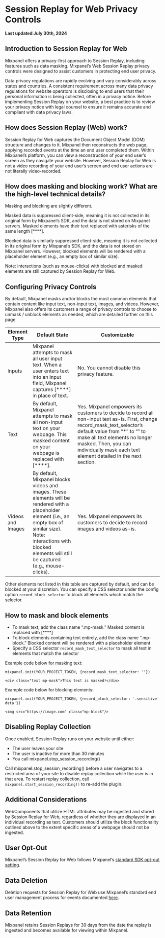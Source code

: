 # Session Replay for Web Privacy Controls
**Last updated July 30th, 2024**

## Introduction to Session Replay for Web

Mixpanel offers a privacy-first approach to Session Replay, including features such as data masking. Mixpanel’s Web Session Replay privacy controls were designed to assist customers in protecting end user privacy.

Data privacy regulations are rapidly evolving and vary considerably across states and countries. A consistent requirement across many data privacy regulations for website operators is disclosing to end users that their personal information is being collected, often in a privacy notice. Before implementing Session Replay on your website, a best practice is to review your privacy notice with legal counsel to ensure it remains accurate and compliant with data privacy laws. 

## How does Session Replay (Web) work?

Session Replay for Web captures the Document Object Model (DOM) structure and changes to it. Mixpanel then reconstructs the web page, applying recorded events at the time an end user completed them. Within Mixpanel’s platform, you can view a reconstruction of your end user’s screen as they navigate your website. However, Session Replay for Web is not a video recording of your end user’s screen and end user actions are not literally video-recorded.

## How does masking and blocking work? What are the high-level technical details?

Masking and blocking are slightly different.

Masked data is suppressed client-side, meaning it is not collected in its original form by Mixpanel’s SDK, and the data is not stored on Mixpanel servers. Masked elements have their text replaced with asterisks of the same length [****]. 

Blocked data is similarly suppressed client-side, meaning it is not collected in its original form by Mixpanel’s SDK, and the data is not stored on Mixpanel servers. However, blocked elements will be rendered with a placeholder element (e.g., an empty box of similar size). 

Note: interactions (such as mouse-clicks) with blocked and masked elements are still captured by Session Replay for Web.

## Configuring Privacy Controls

By default, Mixpanel masks and/or blocks the most common elements that contain content like input text, non-input text, images, and videos. However, Mixpanel also offers its customers a range of privacy controls to choose to unmask / unblock elements as needed, which are detailed further on this page. 

| Element Type | Default State | Customizable |
| --- | --- | --- |
| Inputs | Mixpanel attempts to mask all user input text.  When a user enters text into an input field, Mixpanel captures [****] in place of text. | No. You cannot disable this privacy feature. |
| Text | By default, Mixpanel attempts to mask all non-input text on your webpage. This masked content on your webpage is replaced with [****]. | Yes. Mixpanel empowers its customers to decide to record all non-input text as-is. First, change record_mask_text_selector’s default value from “*” to “” to make all text elements no longer masked. Then, you can individually mask each text element detailed in the next section. |
| Videos and Images | By default, Mixpanel blocks videos and images.  These elements will be rendered with a placeholder element (i.e., an empty box of similar size). Note: interactions with blocked elements will still be captured (e.g., mouse-clicks). | Yes. Mixpanel empowers its customers to decide to record images and videos as-is. 

Other elements not listed in this table are captured by default, and can be blocked at your discretion. You can specify a CSS selector under the config option `record_block_selector` to block all elements which match the selector.

## How to mask and block elements
- To mask text, add the class name “.mp-mask.” Masked content is replaced with [****]
- To block elements containing text entirely, add the class name “.mp-block.” Blocked content will be rendered with a placeholder element
- Specify a CSS selector `record_mask_text_selector` to mask all text in elements that match the selector

Example code below for masking text:
```
mixpanel.init(YOUR_PROJECT_TOKEN, {record_mask_text_selector: ''})
```
```
<div class="text mp-mask">This text is masked!</div>
```
Example code below for blocking elements:
```
mixpanel.init(YOUR_PROJECT_TOKEN, {record_block_selector: '.sensitive-data'})
```
```
<img src="https://image.com" class="mp-block"/>
```

## Disabling Replay Collection 

Once enabled, Session Replay runs on your website until either:
- The user leaves your site
- The user is inactive for more than 30 minutes
- You call mixpanel.stop_session_recording()

Call mixpanel.stop_session_recording() before a user navigates to a restricted area of your site to disable replay collection while the user is in that area. To restart replay collection, call `mixpanel.start_session_recording()` to re-add the plugin.

## Additional Considerations
WebComponents that utilize HTML attributes may be ingested and stored by Session Replay for Web, regardless of whether they are displayed in an individual recording as text. Customers should utilize the block functionality outlined above to the extent specific areas of a webpage should not be ingested.

## User Opt-Out

Mixpanel’s Session Replay for Web follows Mixpanel’s [standard SDK opt-out setting](/docs/privacy/end-user-data-management#opt-out-users).

## Data Deletion

Deletion requests for Session Replay for Web use Mixpanel’s standard end user management process for events documented [here](/docs/privacy/end-user-data-management).

## Data Retention

Mixpanel retains Session Replays for 30 days from the date the replay is ingested and becomes available for viewing within Mixpanel.
